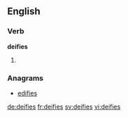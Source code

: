 ==English==

===Verb===
'''deifies'''

# {{third-person singular of|deify}}

===Anagrams===
* [[edifies#English|edifies]]

[[de:deifies]]
[[fr:deifies]]
[[sv:deifies]]
[[vi:deifies]]
